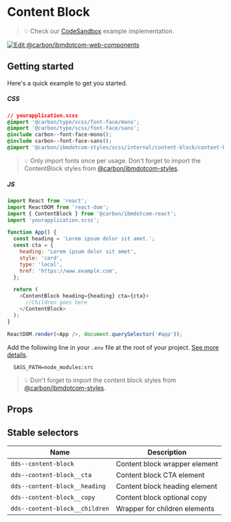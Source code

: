 
# Content Block

> 💡 Check our
> [CodeSandbox](https://githubbox.com/carbon-design-system/carbon-for-ibm-dotcom/tree/main/packages/react/examples/codesandbox/components/ContentBlock)
> example implementation.

[![Edit @carbon/ibmdotcom-web-components](https://codesandbox.io/static/img/play-codesandbox.svg)](https://githubbox.com/carbon-design-system/carbon-for-ibm-dotcom/tree/main/packages/react/examples/codesandbox/components/ContentBlock)

## Getting started

Here's a quick example to get you started.

##### CSS

```css
// yourapplication.scss
@import '@carbon/type/scss/font-face/mono';
@import '@carbon/type/scss/font-face/sans';
@include carbon--font-face-mono();
@include carbon--font-face-sans();
@import '@carbon/ibmdotcom-styles/scss/internal/content-block/content-block';
```

> 💡 Only import fonts once per usage. Don't forget to import the ContentBlock
> styles from
> [@carbon/ibmdotcom-styles](https://github.com/carbon-design-system/carbon-for-ibm-dotcom/blob/main/packages/styles).

##### JS

```javascript
import React from 'react';
import ReactDOM from 'react-dom';
import { ContentBlock } from '@carbon/ibmdotcom-react';
import 'yourapplication.scss';

function App() {
  const heading = 'Lorem ipsum dolor sit amet.';
  const cta = {
    heading: 'Lorem ipsum dolor sit amet',
    style: 'card',
    type: 'local',
    href: 'https://www.example.com',
  };

  return (
    <ContentBlock heading={heading} cta={cta}>
      //Children goes here
    </ContentBlock>
  );
}

ReactDOM.render(<App />, document.querySelector('#app'));
```

Add the following line in your `.env` file at the root of your project.
[See more details](https://github.com/carbon-design-system/carbon-for-ibm-dotcom/tree/main/packages/styles#usage).

```
  SASS_PATH=node_modules:src
```

> 💡 Don't forget to import the content block styles from
> [@carbon/ibmdotcom-styles](https://github.com/carbon-design-system/carbon-for-ibm-dotcom/blob/main/packages/styles).

## Props

<Props of={ContentBlock} />

## Stable selectors

| Name                             | Description                      |
| -------------------------------- | -------------------------------  |
| `dds--content-block`             | Content block wrapper element    |
| `dds--content-block__cta`        | Content block CTA element        |
| `dds--content-block__heading`    | Content block heading element    |
| `dds--content-block__copy`       | Content block optional copy      |
| `dds--content-block__children`   | Wrapper for children elements    |

<Description markdown={contributing} />
